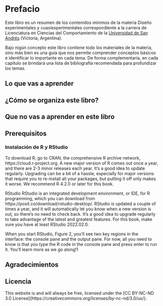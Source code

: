 # Prefacio {.unnumbered}

Este libro es un resumen de los contenidos mínimos de la materia Diseño experimentales y cuasiexperimentales correspondiente a la carrera de Licenciatura en Ciencias del Comportamiento de la [Universidad de San Andrés](https://udesa.edu.ar/) (Victoria, Argentina).

Bajo nigún concepto este libro contiene todo los materiales de la materia, sino más bien es una guía que nos permite comprender conceptos básicos e identificar lo importante en cada tema. De forma complementaria, en cada capítulo se brindará una lista de bibliografía recomendada para profundizar los temas.

## Lo que vas a aprender

## ¿Cómo se organiza este libro?

## Que no vas a aprender en este libro

## Prerequisitos

### Instalación de R y RStudio

To download R, go to CRAN, the comprehensive R archive network, https://cloud.r-project.org. A new major version of R comes out once a year, and there are 2-3 minor releases each year. It’s a good idea to update regularly. Upgrading can be a bit of a hassle, especially for major versions that require you to re-install all your packages, but putting it off only makes it worse. We recommend R 4.2.0 or later for this book.

RStudio
RStudio is an integrated development environment, or IDE, for R programming, which you can download from https://posit.co/download/rstudio-desktop/. RStudio is updated a couple of times a year, and it will automatically let you know when a new version is out, so there’s no need to check back. It’s a good idea to upgrade regularly to take advantage of the latest and greatest features. For this book, make sure you have at least RStudio 2022.02.0.

When you start RStudio, Figure 2, you’ll see two key regions in the interface: the console pane and the output pane. For now, all you need to know is that you type the R code in the console pane and press enter to run it. You’ll learn more as we go along!1

## Agradecimientos

## Licencia

This website is and will always be free, licensed under the [CC BY-NC-ND 3.0 License]{https://creativecommons.org/licenses/by-nc-nd/3.0/us/}.